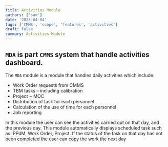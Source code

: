 ```yaml
---
title: Activities Module
authors: ['sam']
date: '2023-04-04'
tags: ['CMMS', 'scope', 'features', 'activities']
draft: false
summary: Activities Module
---
```


## `MDA` is part `CMMS` system that handle activities dashboard.

The `MDA` module is a module that handles daily activities which include:

- Work Order requests from CMMS
- TBM tasks – including calibration
- Project ~ MOC
- Distribution of task for each personnel
- Calculation of the use of time for each personnel
- Job reporting

In this module the user can see the activities carried out on that day, and the previous day. This module automatically displays scheduled task such as: PPdM, Work Order, Project. If the status of the task on that day has not been completed the user can copy the work the next day
